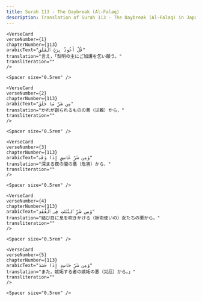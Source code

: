 ```yaml
---
title: Surah 113 - The Daybreak (Al-Falaq)  
description: Translation of Surah 113 - The Daybreak (Al-Falaq) in Japanese
---
```







    <VerseCard 
    verseNumber={1}
    chapterNumber={113}
    arabicText="قُلْ أَعُوذُ بِرَبِّ ٱلْفَلَقِ"
    translation="言え，「梨明の主にご加護を乞い願う。"
    transliteration=""
    />

    <Spacer size="0.5rem" />
                
    <VerseCard 
    verseNumber={2}
    chapterNumber={113}
    arabicText="مِن شَرِّ مَا خَلَقَ"
    translation="かれが創られるものの悪（災難）から，"
    transliteration=""
    />

    <Spacer size="0.5rem" />
                
    <VerseCard 
    verseNumber={3}
    chapterNumber={113}
    arabicText="وَمِن شَرِّ غَاسِقٍ إِذَا وَقَبَ"
    translation="深まる夜の闇の悪（危害）から，"
    transliteration=""
    />

    <Spacer size="0.5rem" />
                
    <VerseCard 
    verseNumber={4}
    chapterNumber={113}
    arabicText="وَمِن شَرِّ ٱلنَّفَّٰثَٰتِ فِى ٱلْعُقَدِ"
    translation="結び目に息を吹きかける（妖術使いの）女たちの悪から，"
    transliteration=""
    />

    <Spacer size="0.5rem" />
                
    <VerseCard 
    verseNumber={5}
    chapterNumber={113}
    arabicText="وَمِن شَرِّ حَاسِدٍ إِذَا حَسَدَ"
    translation="また，嫉妬する者の嫉妬の悪（災厄）から。」"
    transliteration=""
    />

    <Spacer size="0.5rem" />
                